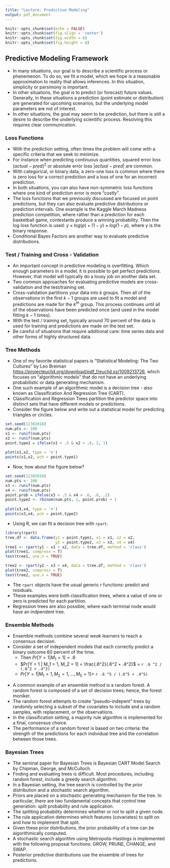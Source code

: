 ```yaml
---
title: "Lecture: Predictive Modeling"
output: pdf_document
---
```


```r
knitr::opts_chunk$set(echo = FALSE)
knitr::opts_chunk$set(fig.align = 'center')
knitr::opts_chunk$set(fig.width = 6)
knitr::opts_chunk$set(fig.height = 6)
```

## Predictive Modeling Framework
- In many situations, our goal is to describe a scientific process or phenemenon. To do so, we fit a model, which we hope is a reasonable approximation to reality that allows inferences. In this situation, simplicity or parsimony is important.
\vfill
- In other situations, the goal is to predict (or forecast) future values. Generally, in these situations a prediction (point estimate or distribution) are generated for upcoming scenarios, but the underlying model parameters are not of interest.
\vfill
- In other situations, the goal may seem to be prediction, but there is still a desire to describe the underlying scientific process. Resolving this requires clear communication.

\vfill

### Loss Functions
- With the prediction setting, often times the problem will come with a specific criteria that we seek to minimize.
\vfill
- For instance when predicting continuous quantities, squared error loss $(actual - pred)^2$ or absolute error loss $|actual - pred|$ are common.
\vfill
- With categorical, or binary data, a zero-one loss is common where there is zero loss for a correct prediction and a loss of one for an incorrect prediction.
\vfill
\vfill
- In both situations, you can also have non-symmetric loss functions where one kind of prediction error is more "costly".
\newpage
- The loss functions that we previously discussed are focused on point predictions, but they can also evaluate predictive distributions or prediction intervals. One example is the Kaggle March Madness prediction competition, where rather than a prediction for each basketball game, contestants produce a winning probability. \vfill Then the log loss function is used: $y \times log(p) + (1-y) \times log(1 - p),$ where y is the binary response.
\vfill
- Conditional Bayes Factors are another way to evaluate predictive distributions.
\vfill

### Test / Training and Cross - Validation

- An important concept in predictive modeling is overfitting. Which enough parameters in a model, it is possible to get perfect predictions. However, that model will typically do a lousy job on another data set.
\vfill
- Two common approaches for evaluating predictive models are cross-validation and the test/training set.
\vfill
- Cross-validation partitions your data into $k$ groups. Then all of the observations in the first $k-1$ groups are used to fit a model and predictions are made for the $k^{th}$ group. This process continues until all of the observations have been predicted once (and used in the model fitting $k-1$ times).
\vfill
- With the test / training set, typically around 70 percent of the data is used for training and predictions are made on the test set.
\vfill
- Be careful of situations that require additional care: time series data and other forms of highly structured data.
\vfill

\newpage 

### Tree Methods

- One of my favorite statistical papers is "Statistical Modeling: The Two Cultures" by Leo Breiman [https://projecteuclid.org/download/pdf_1/euclid.ss/1009213726](https://projecteuclid.org/download/pdf_1/euclid.ss/1009213726), which focuses on "algorithmic models" that do not have an underlying probabilistic or data generating mechanism.
\vfill
- One such example of an algorithmic model is a decision tree - also known as Classification And Regression Tree (CART).
\vfill
- Classification and Regression Trees partition the predictor space into distinct sets that have different models or predictions.
\vfill
- Consider the figure below and write out a statistical model for predicting triangles or circles.
```r
set.seed(11302018)
num.pts <- 100
x1 <- runif(num.pts)
x2 <- runif(num.pts)
point.type1 = ifelse(x1 < .5 & x2 > .6, 2, 1)
  
plot(x1,x2, type = 'n')
points(x1,x2, pch = point.type1)
```


\newpage

- Now, how about the figure below?
```r
set.seed(11302018)
num.pts <- 100
x3 <- runif(num.pts)
x4 <- runif(num.pts)
point.prob = ifelse(x3 < .5 & x4 > .6, .8, .2)
point.type2 <- rbinom(num.pts, 1, point.prob) + 1
  
plot(x3,x4, type = 'n')
points(x3,x4, pch = point.type2)
```

- Using R, we can fit a decision tree with `rpart`.

```r
library(rpart)
tree.df <- data.frame(y1 = point.type1, x1 = x1, x2 = x2, 
                      y2 = point.type2, x3 = x3, x4 = x4)
tree1 <- rpart(y1 ~ x1 + x2, data = tree.df, method = 'class')
plot(tree1, compress = T)
text(tree1, use.n = TRUE)

tree2 <- rpart(y2 ~ x3 + x4, data = tree.df, method = 'class')
plot(tree2, compress = T)
text(tree2, use.n = TRUE)
```

- The `rpart` objects have the usual generic r functions: predict and residuals.
\vfill
- These examples were both classification trees, where a value of one or zero is predicted for each partition.
\vfill
- Regression trees are also possible, where each terminal node would have an indpendent tree.
\newpage

### Ensemble Methods

- Ensemble methods combine several *weak* learners to reach a consensus decision.
\vfill
- Consider a set of independent models that each correctly predict a binary outcome 60 percent of the time. 
\vfill
    - Then $Pr[Y = 1 | M_1 = 1] = .6$
\vfill
    - $Pr[Y = 1 | M_1 = 1, M_2 = 1] = \frac{.6^2}{.6^2 + .4^2}$ = `r .6 ^2 / (.6^2 + .4^2)`
\vfill
    - $Pr[Y = 1 | M_1 = 1, M_2 = 1, \dots, M_5 = 1] =$ `r .6 ^5 / (.6^5 + .4^5)`
    

\vfill
- A common example of an ensemble method is a random forest. A random forest is composed of a set of decision trees; hence, the forest moniker.
\vfill
- The random forest attempts to create "pseudo-indepent" trees by randomly selecting a subset of the covariates to include and a random samples, with replacement, or the observations.
\vfill
- In the classification setting, a majority rule algorithm is implemented for a final, consensus choice.
\vfill
- The performance of a random forest is based on two criteria: the strength of the predictions for each individual tree and the correlation between those trees.

\newpage

### Bayesian Trees

- The seminal paper for Bayesian Trees is Bayesian CART Model Search by Chipman, George, and McCulloch.
\vfill
- Finding and evaluating trees is difficult. Most procedures, including random forest, include a greedy search algorithm.
\vfill
- In a Bayesian setting, the tree search is controlled by the prior distribution and a stochastic search algorithm.
\vfill
- Priors are placed on a stochastic generating mechanism for the tree. In particular, there are two fundamental concepts that control tree generation: split probability and rule application.
\vfill
- The splitting probability determines whether or not to split a given node.
\vfill
- The rule application determines which features (covariates) to split on and how to implement that split.
\vfill
- Given these prior distributions, the prior probability of a tree can be algorithmically computed.
\vfill
- A stochastic search algorithm using Metropolis-Hastings is implemented with the following proposal functions: GROW, PRUNE, CHANGE, and SWAP.
\vfill
- Posterior predictive distributions use the ensemble of trees for predictions.
